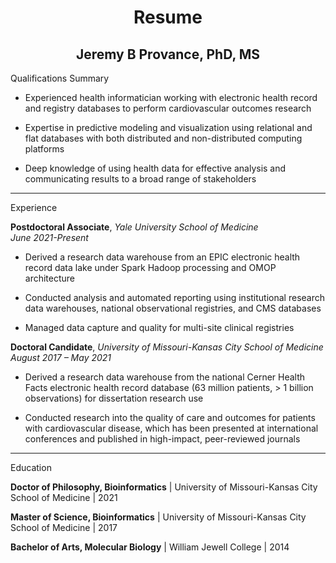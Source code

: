 <center>

# Resume

## **Jeremy B Provance, PhD, MS**

</center>

Qualifications Summary

-   Experienced health informatician working with electronic health record and registry databases to perform cardiovascular outcomes research

-   Expertise in predictive modeling and visualization using relational and flat databases with both distributed and non-distributed computing platforms

-   Deep knowledge of using health data for effective analysis and communicating results to a broad range of stakeholders

------------------------------------------------------------------------

Experience\

**Postdoctoral Associate**, *Yale University School of Medicine*\
*June 2021-Present*\

-   Derived a research data warehouse from an EPIC electronic health record data lake under Spark Hadoop processing and OMOP architecture

-   Conducted analysis and automated reporting using institutional research data warehouses, national observational registries, and CMS databases

-   Managed data capture and quality for multi-site clinical registries

**Doctoral Candidate**, *University of Missouri-Kansas City School of Medicine*\
*August 2017 -- May 2021*\

-   Derived a research data warehouse from the national Cerner Health Facts electronic health record database (63 million patients, \> 1 billion observations) for dissertation research use

-   Conducted research into the quality of care and outcomes for patients with cardiovascular disease, which has been presented at international conferences and published in high-impact, peer-reviewed journals

------------------------------------------------------------------------

Education\

**Doctor of Philosophy, Bioinformatics** \| University of Missouri-Kansas City School of Medicine \| 2021\

**Master of Science, Bioinformatics** \| University of Missouri-Kansas City School of Medicine \| 2017\

**Bachelor of Arts, Molecular Biology** \| William Jewell College \| 2014
